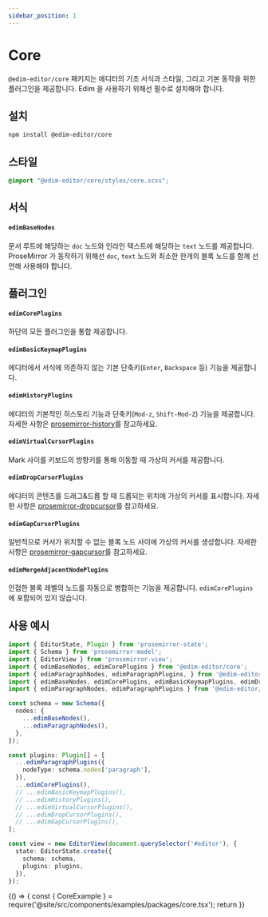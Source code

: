 ```yaml
---
sidebar_position: 1
---
```


# Core 

`@edim-editor/core` 패키지는 에디터의 기초 서식과 스타일, 그리고 기본 동작을 위한 플러그인을 제공합니다. Edim 을 사용하기 위해선 필수로 설치해야 합니다.

## 설치

```bash
npm install @edim-editor/core
```

## 스타일

```css title="src/index.scss"
@import "@edim-editor/core/styles/core.scss";
```

## 서식

#### `edimBaseNodes`

문서 루트에 해당하는 `doc` 노드와 인라인 텍스트에 해당하는 `text` 노드를 제공합니다. ProseMirror 가 동작하기 위해선 `doc`, `text` 노드와 최소한 한개의 블록 노드를 함께 선언해 사용해야 합니다.

## 플러그인

#### `edimCorePlugins`

하단의 모든 플러그인을 통합 제공합니다.

#### `edimBasicKeymapPlugins`

에디터에서 서식에 의존하지 않는 기본 단축키(`Enter`, `Backspace` 등) 기능을 제공합니다.

#### `edimHistoryPlugins`

에디터의 기본적인 히스토리 기능과 단축키(`Mod-z`, `Shift-Mod-Z`) 기능을 제공합니다. 자세한 사항은 [prosemirror-history](https://github.com/prosemirror/prosemirror-history)를 참고하세요.

#### `edimVirtualCursorPlugins`

Mark 사이를 키보드의 방향키를 통해 이동할 때 가상의 커서를 제공합니다.

#### `edimDropCursorPlugins`

에디터의 콘텐츠를 드래그&드롭 할 때 드롭되는 위치에 가상의 커서를 표시합니다. 자세한 사항은 [prosemirror-dropcursor](https://github.com/ProseMirror/prosemirror-dropcursor)를 참고하세요.

#### `edimGapCursorPlugins`

일반적으로 커서가 위치할 수 없는 블록 노드 사이에 가상의 커서를 생성합니다. 자세한 사항은 [prosemirror-gapcursor](https://github.com/ProseMirror/prosemirror-gapcursor)를 참고하세요.

#### `edimMergeAdjacentNodePlugins`

인접한 블록 레벨의 노드를 자동으로 병합하는 기능을 제공합니다. `edimCorePlugins` 에 포함되어 있지 않습니다.


## 사용 예시

```typescript title="src/index.ts"
import { EditorState, Plugin } from 'prosemirror-state';
import { Schema } from 'prosemirror-model';
import { EditorView } from 'prosemirror-view';
import { edimBaseNodes, edimCorePlugins } from '@edim-editor/core';
import { edimParagraphNodes, edimParagraphPlugins, } from '@edim-editor/paragraph';
import { edimBaseNodes, edimCorePlugins, edimBasicKeymapPlugins, edimDropCursorPlugins, edimGapCursorPlugins, edimHistoryPlugins, edimVirtualCursorPlugins } from '@edim-editor/core';
import { edimParagraphNodes, edimParagraphPlugins } from '@edim-editor/paragraph';

const schema = new Schema({
  nodes: {
    ...edimBaseNodes(),
    ...edimParagraphNodes(),
  },
});

const plugins: Plugin[] = [
  ...edimParagraphPlugins({
    nodeType: schema.nodes['paragraph'],
  }),
  ...edimCorePlugins(),
  // ...edimBasicKeymapPlugins(),
  // ...edimHistoryPlugins(),
  // ...edimVirtualCursorPlugins(),
  // ...edimDropCursorPlugins(),
  // ...edimGapCursorPlugins(),
];

const view = new EditorView(document.querySelector('#editor'), {
  state: EditorState.create({
    schema: schema,
    plugins: plugins,
  }),
});
```

<BrowserOnly>
  {() => {
    const { CoreExample } = require('@site/src/components/examples/packages/core.tsx');
    return <CoreExample />
  }}
</BrowserOnly>


